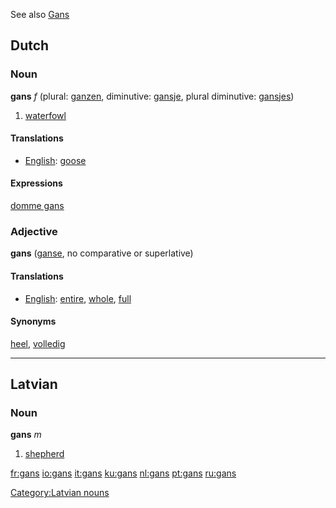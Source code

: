 See also [[Gans]]

==Dutch==
===Noun===
'''gans''' ''f'' (plural: [[ganzen]], diminutive: [[gansje]], plural diminutive: [[gansjes]])

# [[waterfowl]]

====Translations====
*[[English]]: [[goose]]

====Expressions====
[[domme gans]]


===Adjective===
'''gans''' ([[ganse]], no comparative or superlative)

====Translations====
*[[English]]: [[entire]], [[whole]], [[full]]

====Synonyms====
[[heel]], [[volledig]]

----

==Latvian==
===Noun===
'''gans''' ''m''

# [[shepherd]]

[[Category:Latvian nouns]]

[[fr:gans]]
[[io:gans]]
[[it:gans]]
[[ku:gans]]
[[nl:gans]]
[[pt:gans]]
[[ru:gans]]
